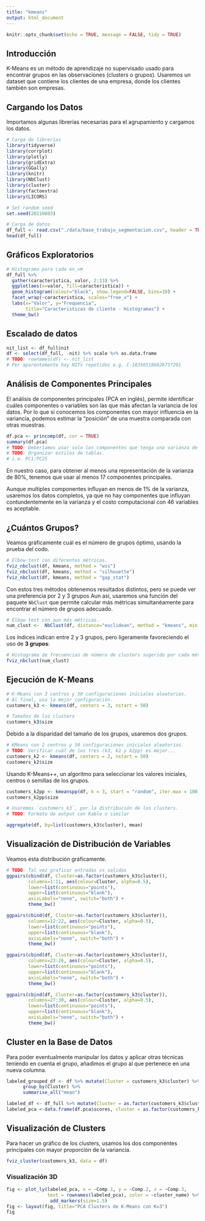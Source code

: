 ```yaml
---
title: "kmeans"
output: html_document
---
```


```r
knitr::opts_chunk$set(echo = TRUE, message = FALSE, tidy = TRUE)
```

## Introducción

K-Means es un método de aprendizaje no supervisado usado para encontrar grupos
en las observaciones (clusters o grupos). Usaremos un dataset que contiene los
clientes de una empresa, donde los clientes también son empresas.

## Cargando los Datos

Importamos algunas librerías necesarias para el agrupamiento y cargamos los
datos.


```r
# Carga de librerías
library(tidyverse)
library(corrplot)
library(plotly)
library(gridExtra)
library(GGally)
library(knitr)
library(NbClust)
library(cluster)
library(factoextra)
library(LICORS)
```

```r
# Set random seed
set.seed(20210803)

# Carga de datos
df_full <- read.csv("./data/base_trabajo_segmentacion.csv", header = TRUE, sep = ";")
head(df_full)
```

## Gráficos Exploratorios

```r
# Histograma para cada en_vm
df_full %>%
  gather(caracteristica, valor, 2:13) %>%
  ggplot(aes(x=valor, fill=caracteristica)) +
  geom_histogram(colour="black", show.legend=FALSE, bins=10) +
  facet_wrap(~caracteristica, scales="free_x") +
  labs(x="Valor", y="Frequencia",
       title="Caracteristicas de cliente - Histogramas") +
  theme_bw()
```


## Escalado de datos

```r
nit_list <- df_full$nit
df <- select(df_full, -nit) %>% scale %>% as.data.frame
# TODO: rownames(df) <- nit_list
# Per aparentemente hay NITs repetidos e.g. C-183565186626737291
```

## Análisis de Componentes Principales

El análisis de componentes principales (PCA en inglés), permite identificar
cuáles componentes o variables son las que más afectan la variancia de los
datos. Por lo que si conocemos los componentes con mayor influencia en la
variancia, podemos estimar la "posición" de una muestra comparada con otras
muestras.

```r
df.pca <- princomp(df, cor = TRUE)
summary(df.pca)
# TODO: Deberíamos usar solo los componentes que tenga una varianza de 1% +?
# TODO: Organizar estilos de tablas.
# i.e. PC1:PC25
```

En nuestro caso, para obtener al menos una representación de la varianza de
80%, tenemos que usar al menos 17 componentes principales.

Aunque multiples componentes influyan en menos de 1% de la varianza, usaremos
los datos completos, ya que no hay componentes que influyan contundentemente en
la varianza y el costo computacional con 46 variables es aceptable.

## ¿Cuántos Grupos?

Veamos gráficamente cuál es el número de grupos óptimo, usando la prueba del
codo.

```r
# Elbow-test con diferentes métricas.
fviz_nbclust(df, kmeans, method = "wss")
fviz_nbclust(df, kmeans, method = "silhouette")
fviz_nbclust(df, kmeans, method = "gap_stat")
```

Con estos tres métodos obtenemos resultados distintos, pero se puede ver una
preferencia por 2 y 3 grupos Aun así, usaremos una función del paquete `NbClust`
que permite calcular más métricas simultanéamente para encontrar el número de
grupos adecuado.

```r
# Elbow test con aun más métricas.
num_clust <-  NbClust(df, distance="euclidean", method = "kmeans", min.nc = 2, max.nc = 10, index = "all")
```

Los índices indican entre 2 y 3 grupos, pero ligeramente favoreciendo el uso de
**3 grupos**:

```r
# Histograma de frecuencias de número de clusters sugerido por cada métrica
fviz_nbclust(num_clust)
```


## Ejecución de K-Means

```r
# K-Means con 3 centros y 50 configuraciones iniciales aleatorias.
# Al final, usa la mejor configuración.
customers_k3 <- kmeans(df, centers = 3, nstart = 50)
```

```r
# Tamaños de los clusters
customers_k3$size
```

Debido a la disparidad del tamaño de los grupos, usaremos dos grupos.

```r
# KMeans con 2 centros y 50 configuraciones iniciales aleatorias.
# TODO: Verificar cuál de los tres (k3, k2 y k2pp) es mejor...
customers_k2 <- kmeans(df, centers = 2, nstart = 50)
customers_k2$size
```

Usando K-Means++, un algoritmo para seleccionar los valores iniciales, centros o
semillas de los grupos.

```r
customers_k2pp <- kmeanspp(df, k = 3, start = "random", iter.max = 100, nstart = 50)
customers_k2pp$size
```

```r
# Usaremos `customers_k3`, por la distribución de los clusters.
# TODO: Formato de output con Kable o similar

aggregate(df, by=list(customers_k3$cluster), mean)
```

## Visualización de Distribución de Variables

Veamos esta distribución gráficamente.

```r
# TODO: Tal vez graficar entradas vs salidas
ggpairs(cbind(df, Cluster=as.factor(customers_k3$cluster)),
        columns=1:11, aes(colour=Cluster, alpha=0.5),
        lower=list(continuous="points"),
        upper=list(continuous="blank"),
        axisLabels="none", switch="both") +
        theme_bw()
```

```r
ggpairs(cbind(df, Cluster=as.factor(customers_k3$cluster)),
        columns=12:22, aes(colour=Cluster, alpha=0.5),
        lower=list(continuous="points"),
        upper=list(continuous="blank"),
        axisLabels="none", switch="both") +
        theme_bw()
```

```r
ggpairs(cbind(df, Cluster=as.factor(customers_k3$cluster)),
        columns=23:26, aes(colour=Cluster, alpha=0.5),
        lower=list(continuous="points"),
        upper=list(continuous="blank"),
        axisLabels="none", switch="both") +
        theme_bw()
```

```r
ggpairs(cbind(df, Cluster=as.factor(customers_k3$cluster)),
        columns=27:30, aes(colour=Cluster, alpha=0.5),
        lower=list(continuous="points"),
        upper=list(continuous="blank"),
        axisLabels="none", switch="both") +
        theme_bw()
```

## Cluster en la Base de Datos

Para poder eventualmente manipular los datos y aplicar otras técnicas teniendo
en cuenta el grupo, añadimos el grupo al que pertenece en una nueva columna.

```r
labeled_grouped_df <- df %>% mutate(Cluster = customers_k3$cluster) %>%
      group_by(Cluster) %>% 
      summarise_all("mean")

labeled_df <- df_full %>% mutate(Cluster = as.factor(customers_k3$cluster), .after = nit)
labeled_pca <-data.frame(df.pca$scores, cluster = as.factor(customers_k3$cluster), cluster_name = paste("Cluster", as.factor(customers_k3$cluster)))
```

## Visualización de Clusters

Para hacer un gráfico de los clusters, usamos los dos componentes principales
con mayor proporción de la variancia.

```r
fviz_cluster(customers_k3, data = df)
```

### Visualización 3D


```r
fig <- plot_ly(labeled_pca, x = ~Comp.1, y = ~Comp.2, z = ~Comp.3, 
               text = rownames(labeled_pca), color = ~cluster_name) %>% 
                add_markers(size=1.5)
fig <- layout(fig, title="PCA Clusters de K-Means con K=3")
fig
```








